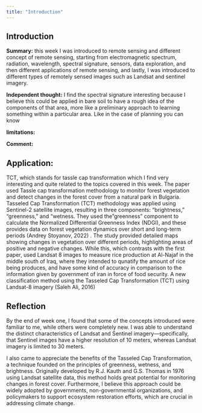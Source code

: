 ```yaml
---
title: "Introduction"
---
```



## Introduction

**Summary:** this week I was introduced to remote sensing and different concept of remote sensing, starting from electromagnetic spectrum, radiation, wavelength, spectral signature, sensors, data exploration, and then different applications of remote sensing, and lastly, I was introduced to different types of remotely sensed images such as Landsat and sentinel imagery.

**Independent thought:** I find the spectral signature interesting because I believe this could be applied in bare soil to have a rough idea of the components of that area, more like a preliminary approach to learning something within a particular area. Like in the case of planning you can know

**limitations:**

**Comment:**

## Application:

TCT, which stands for tassle cap transformation which I find very interesting and quite related to the topics covered in this week. The paper used Tassle cap transformation methodology to monitor forest vegetation and detect changes in the forest cover from a natural park in Bulgaria. Tasseled Cap Transformation (TCT) methodology was applied using Sentinel-2 satellite images, resulting in three components: "brightness," "greenness," and "wetness. They used the "greenness" component to calculate the Normalized Differential Greenness Index (NDGI), and these provides data on forest vegetation dynamics over short and long-term periods (Andrey Stoyanov, 2022) . The study provided detailed maps showing changes in vegetation over different periods, highlighting areas of positive and negative changes. While this, which contrasts with the first paper, used Landsat 8 images to measure rice production at Al-Najaf in the middle south of Iraq, where they intended to qunatify the amount of rice being produces, and have some kind of accuracy in comparison to the information given by government of iran in force of food security. A new classification method using the Tasseled Cap Transformation (TCT) using Landsat-8 imagery (Saleh Ali, 2016)

## Reflection

By the end of week one, I found that some of the concepts introduced were familiar to me, while others were completely new. I was able to understand the distinct characteristics of Landsat and Sentinel imagery—specifically, that Sentinel images have a higher resolution of 10 meters, whereas Landsat imagery is limited to 30 meters.

I also came to appreciate the benefits of the Tasseled Cap Transformation, a technique founded on the principles of greenness, wetness, and brightness. Originally developed by R.J. Kauth and G.S. Thomas in 1976 using Landsat satellite data, this method holds great potential for monitoring changes in forest cover. Furthermore, I believe this approach could be widely adopted by governments, non-governmental organizations, and policymakers to support ecosystem restoration efforts, which are crucial in addressing climate change.
